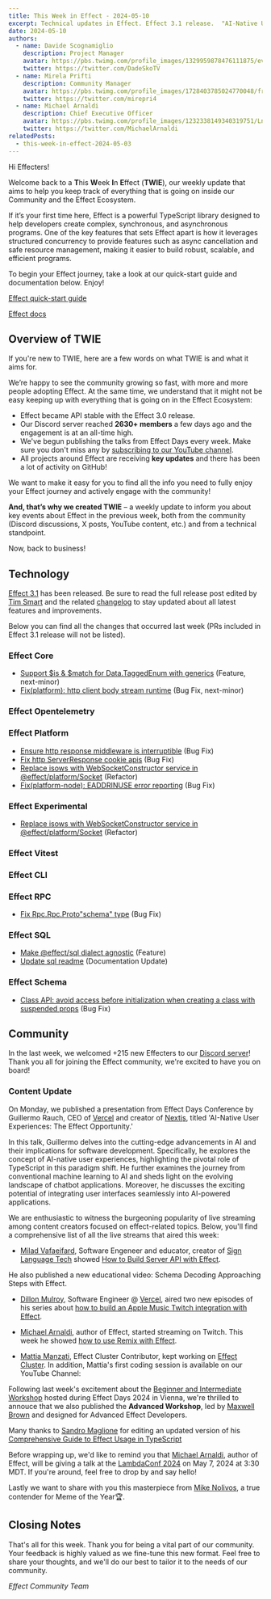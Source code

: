 ```yaml
---
title: This Week in Effect - 2024-05-10
excerpt: Technical updates in Effect. Effect 3.1 release.  "AI-Native User Experiences. The Effect Opportunity." talk by Guillermo Rauch. Effect Advanced workshop by Maxwell Brown.
date: 2024-05-10
authors:
  - name: Davide Scognamiglio
    description: Project Manager
    avatar: https://pbs.twimg.com/profile_images/1329959878476111875/evHG8VX6_400x400.jpg
    twitter: https://twitter.com/DadeSkoTV
  - name: Mirela Prifti
    description: Community Manager
    avatar: https://pbs.twimg.com/profile_images/1728403785024770048/frKphayT_400x400.jpg
    twitter: https://twitter.com/mirepri4
  - name: Michael Arnaldi
    description: Chief Executive Officer
    avatar: https://pbs.twimg.com/profile_images/1232338149340319751/Ln9nNWyk_400x400.jpg
    twitter: https://twitter.com/MichaelArnaldi
relatedPosts:
  - this-week-in-effect-2024-05-03
---
```


Hi Effecters! 

Welcome back to a **T**his **W**eek **I**n **E**ffect (**TWIE**), our weekly update that aims to help you keep track of everything that is going on inside our Community and the Effect Ecosystem.

If it’s your first time here, Effect is a powerful TypeScript library designed to help developers create complex, synchronous, and asynchronous programs. One of the key features that sets Effect apart is how it leverages structured concurrency to provide features such as async cancellation and safe resource management, making it easier to build robust, scalable, and efficient programs.

To begin your Effect journey, take a look at our quick-start guide and documentation below. Enjoy!

[Effect quick-start guide](/docs/quickstart)

[Effect docs](/docs/introduction)

## Overview of TWIE

If you're new to TWIE, here are a few words on what TWIE is and what it aims for.

We’re happy to see the community growing so fast, with more and more people adopting Effect. At the same time, we understand that it might not be easy keeping up with everything that is going on in the Effect Ecosystem:

- Effect became API stable with the Effect 3.0 release.
- Our Discord server reached **2630+ members** a few days ago and the engagement is at an all-time high.
- We've begun publishing the talks from Effect Days every week. Make sure you don't miss any by [subscribing to our YouTube channel](https://www.youtube.com/@effect-ts).
- All projects around Effect are receiving **key updates** and there has been a lot of activity on GitHub!

We want to make it easy for you to find all the info you need to fully enjoy your Effect journey and actively engage with the community!

**And, that’s why we created TWIE** – a weekly update to inform you about key events about Effect in the previous week, both from the community (Discord discussions, X posts, YouTube content, etc.) and from a technical standpoint.

Now, back to business!


## Technology

[Effect 3.1](https://effect.website/blog/effect-3.1) has been released. Be sure to read the full release post edited by [Tim Smart](https://twitter.com/tim_smart) and the related [changelog](https://github.com/Effect-TS/effect/blob/main/packages/effect/CHANGELOG.md) to stay updated about all latest features and improvements.

Below you can find all the changes that occurred last week (PRs included in Effect 3.1 release will not be listed).

### Effect Core
+ [Support $is & $match for Data.TaggedEnum with generics](https://github.com/Effect-TS/effect/pull/2702) (Feature, next-minor)
+ [Fix(platform): http client body stream runtime](https://github.com/Effect-TS/effect/pull/2694) (Bug Fix, next-minor)

 
### Effect Opentelemetry


### Effect Platform
+ [Ensure http response middleware is interruptible](https://github.com/Effect-TS/effect/pull/2689) (Bug Fix)
+ [Fix http ServerResponse cookie apis](https://github.com/Effect-TS/effect/pull/2698) (Bug Fix)
+ [Replace isows with WebSocketConstructor service in @effect/platform/Socket](https://github.com/Effect-TS/effect/pull/2703) (Refactor)
+ [Fix(platform-node): EADDRINUSE error reporting](https://github.com/Effect-TS/effect/pull/270) (Bug Fix)


### Effect Experimental
+ [Replace isows with WebSocketConstructor service in @effect/platform/Socket](https://github.com/Effect-TS/effect/pull/2703) (Refactor)


### Effect Vitest


### Effect CLI


### Effect RPC
+ [Fix Rpc.Rpc.Proto"schema" type](https://github.com/Effect-TS/effect/pull/2714) (Bug Fix)


### Effect SQL
+ [Make @effect/sql dialect agnostic](https://github.com/Effect-TS/effect/pull/2693) (Feature)
+ [Update sql readme](https://github.com/Effect-TS/effect/pull/2697) (Documentation Update)


### Effect Schema
+ [Class API: avoid access before initialization when creating a class with suspended props](https://github.com/Effect-TS/effect/pull/2710) (Bug Fix)



## Community

In the last week, we welcomed +215 new Effecters to our [Discord server](https://discord.gg/effect-ts)! Thank you all for joining the Effect community, we're excited to have you on board!

### Content Update

On Monday, we published a presentation from Effect Days Conference by Guillermo Rauch, CEO of [Vercel](https://vercel.com/) and creator of [Nextjs](https://nextjs.org/), titled 'AI-Native User Experiences: The Effect Opportunity.' 

In this talk, Guillermo delves into the cutting-edge advancements in AI and their implications for software development. Specifically, he explores the concept of AI-native user experiences, highlighting the pivotal role of TypeScript in this paradigm shift. 
He further examines the journey from conventional machine learning to AI and sheds light on the evolving landscape of chatbot applications. Moreover, he discusses the exciting potential of integrating user interfaces seamlessly into AI-powered applications.

<YouTube url="https://www.youtube.com/embed/tUdSNaaXZRE?si=n4oHIa0ZF5_z9th3" />

We are enthusiastic to witness the burgeoning popularity of live streaming among content creators focused on effect-related topics. Below, you'll find a comprehensive list of all the live streams that aired this week:

+ [Milad Vafaeifard](https://twitter.com/miladvafaeifard), Software Engeneer and educator, creator of [Sign Language Tech](https://www.youtube.com/channel/UCIPaBhc8mQHrt6o0OTuCUXQ) showed [How to Build Server API with Effect](https://www.youtube.com/watch?v=nU_jS2VyxpU).

He also published a new educational video: Schema Decoding Approaching Steps with Effect.
<YouTube url="https://www.youtube.com/embed/DtDf6DUP1-Y?si=jYVqUUd-ohw9DXio" />

+ [Dillon Mulroy](https://twitter.com/dillon_mulroy), Software Engineer @ [Vercel](https://vercel.com), aired two new episodes of his series about [how to build an Apple Music Twitch integration with Effect](https://www.twitch.tv/dmmulroy/videos).

+ [Michael Arnaldi](https://twitter.com/MichaelArnaldi), author of Effect, started streaming on Twitch. This week he showed [how to use Remix with Effect](https://www.twitch.tv/videos/2132768293). 

+ [Mattia Manzati](https://twitter.com/MattiaManzati), Effect Cluster Contributor, kept working on [Effect Cluster](https://www.twitch.tv/videos/2135438468).
In addition, Mattia's first coding session is available on our YouTube Channel:

<YouTube url="https://www.youtube.com/embed/FMXJYU4Jru4?si=RneSZODG9k9DGOfL" />

Following last week's excitement about the [Beginner and Intermediate Workshop](https://www.youtube.com/watch?v=Lz2J1NBnHK4) hosted during Effect Days 2024 in Vienna, we're thrilled to annouce that we also published the **Advanced Workshop**, led by [Maxwell Brown](https://twitter.com/imax153) and designed for Advanced Effect Developers.

<YouTube url="https://www.youtube.com/embed/7jOD5okJC00?si=YupTVumPUwLubvfR" />

Many thanks to [Sandro Maglione](https://twitter.com/SandroMaglione) for editing an updated version of his [Comprehensive Guide to Effect Usage in TypeScript](https://www.sandromaglione.com/articles/complete-introduction-to-using-effect-in-typescript)

<Tweet id="1783979630019625325" />

Before wrapping up, we'd like to remind you that [Michael Arnaldi](https://twitter.com/MichaelArnaldi), author of Effect, will be giving a talk at the [LambdaConf 2024](https://www.lambdaconf.us) on May 7, 2024 at 3:30 MDT. If you're around, feel free to drop by and say hello!

<Tweet id="1779419386882752952" />


Lastly we want to share with you this masterpiece from [Mike Nolivos](https://twitter.com/micksabox), a true contender for Meme of the Year🏆.

<Tweet id="1784602558889099264" />

## Closing Notes

That's all for this week. Thank you for being a vital part of our community. Your feedback is highly valued as we fine-tune this new format. Feel free to share your thoughts, and we'll do our best to tailor it to the needs of our community.

_Effect Community Team_
